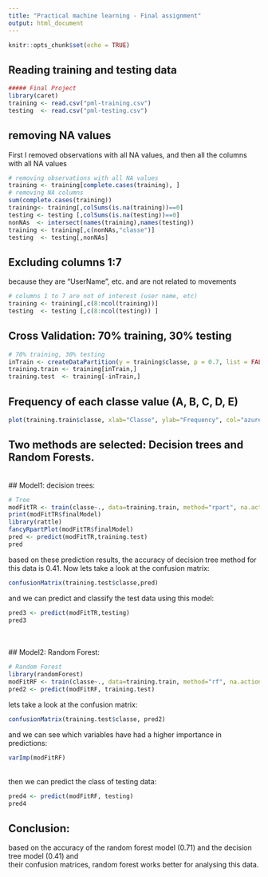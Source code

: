 ---
title: "Practical machine learning - Final assignment"
output: html_document
---

```{r setup, include=FALSE}
knitr::opts_chunk$set(echo = TRUE)
```

## Reading training and testing data
```{r }
##### Final Project
library(caret)
training <- read.csv("pml-training.csv")
testing  <- read.csv("pml-testing.csv")
```


## removing NA values
First I removed observations with all NA values,
and then all the columns with all NA values
```{r}
# removing observations with all NA values
training <- training[complete.cases(training), ]
# removing NA columns
sum(complete.cases(training))
training<- training[,colSums(is.na(training))==0]
testing <- testing [,colSums(is.na(testing))==0]
nonNAs  <- intersect(names(training),names(testing))
training <- training[,c(nonNAs,"classe")]
testing  <- testing[,nonNAs]
```

## Excluding columns 1:7 
because they are "UserName", etc. and are not related to movements
```{r}
# columns 1 to 7 are not of interest (user name, etc)
training <- training[,c(8:ncol(training))]
testing  <- testing [,c(8:ncol(testing)) ]
```


## Cross Validation: 70% training, 30% testing
```{r}
# 70% training, 30% testing
inTrain <- createDataPartition(y = training$classe, p = 0.7, list = FALSE)
training.train <- training[inTrain,]
training.test  <- training[-inTrain,]
```

## Frequency of each classe value (A, B, C, D, E)
```{r}
plot(training.train$classe, xlab="Classe", ylab="Frequency", col="azure")
```

## Two methods are selected: Decision trees and Random Forests.
<br/>
## Model1: decision trees:
```{r}
# Tree
modFitTR <- train(classe~., data=training.train, method="rpart", na.action = na.exclude)
print(modFitTR$finalModel)
library(rattle)
fancyRpartPlot(modFitTR$finalModel)
pred <- predict(modFitTR,training.test)
pred
```
based on these prediction results, the accuracy of decision tree method for this data is 0.41.
Now lets take a look at the confusion matrix:
```{r}
confusionMatrix(training.test$classe,pred)
```
and we can predict and classify the test data using this model:
```{r}
pred3 <- predict(modFitTR,testing)
pred3
```
<br/><br/>
## Model2: Random Forest:
```{r}
# Random Forest
library(randomForest)
modFitRF <- train(classe~., data=training.train, method="rf", na.action = na.exclude)
pred2 <- predict(modFitRF, training.test)
```
lets take a look at the confusion matrix:
```{r}
confusionMatrix(training.test$classe, pred2)
```
and we can see which variables have had a higher importance in predictions:
```{r}
varImp(modFitRF)
```
<br/>
then we can predict the class of testing data:
```{r}
pred4 <- predict(modFitRF, testing)
pred4
```
## Conclusion: <br/>
based on the accuracy of the random forest model (0.71) and the decision tree model (0.41) and <br/> 
their confusion matrices, random forest works better for analysing this data.